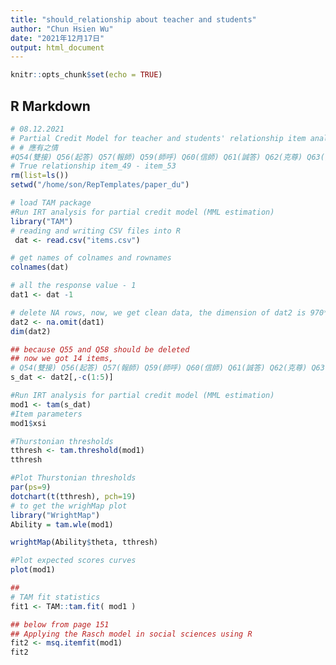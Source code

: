 ```yaml
---
title: "should_relationship about teacher and students"
author: "Chun Hsien Wu"
date: "2021年12月17日"
output: html_document
---
```


```r
knitr::opts_chunk$set(echo = TRUE)
```

## R Markdown
```r
# 08.12.2021
# Partial Credit Model for teacher and students' relationship item analysis
# # 應有之情 
#Q54(雙接) Q56(起答) Q57(報師) Q59(師呼) Q60(信師) Q61(誠答) Q62(克尊) Q63(洗恭) Q64(舉發) 共9題
# True relationship item_49 - item_53
rm(list=ls())
setwd("/home/son/RepTemplates/paper_du")
```
```r
# load TAM package
#Run IRT analysis for partial credit model (MML estimation)
library("TAM")
# reading and writing CSV files into R
 dat <- read.csv("items.csv") 
```


```r
# get names of colnames and rownames
colnames(dat)

# all the response value - 1
dat1 <- dat -1

# delete NA rows, now, we get clean data, the dimension of dat2 is 970*16
dat2 <- na.omit(dat1)
dim(dat2)

## because Q55 and Q58 should be deleted
## now we got 14 items, 
# Q54(雙接) Q56(起答) Q57(報師) Q59(師呼) Q60(信師) Q61(誠答) Q62(克尊) Q63(洗恭) Q64(舉發) 共9題
s_dat <- dat2[,-c(1:5)]
```

```r
#Run IRT analysis for partial credit model (MML estimation)
mod1 <- tam(s_dat)
#Item parameters
mod1$xsi
```
```r
#Thurstonian thresholds
tthresh <- tam.threshold(mod1)
tthresh
```
```r
#Plot Thurstonian thresholds
par(ps=9)
dotchart(t(tthresh), pch=19)
# to get the wrighMap plot
library("WrightMap")
Ability = tam.wle(mod1)

wrightMap(Ability$theta, tthresh)
```
```r
#Plot expected scores curves
plot(mod1)

```
```r
##
# TAM fit statistics
fit1 <- TAM::tam.fit( mod1 )

## below from page 151 
## Applying the Rasch model in social sciences using R
fit2 <- msq.itemfit(mod1)
fit2
```

